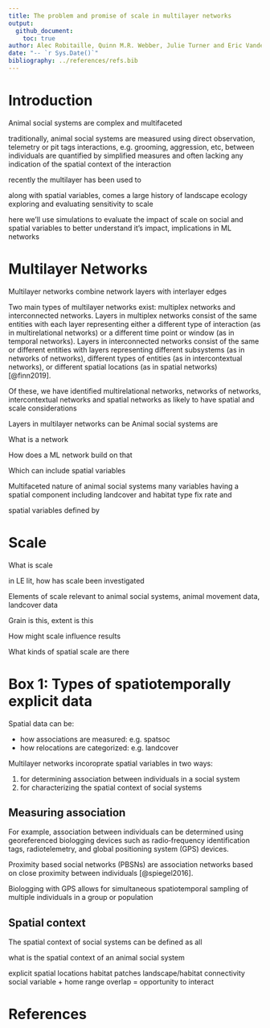 ```yaml
---
title: The problem and promise of scale in multilayer networks
output: 
  github_document:
    toc: true
author: Alec Robitaille, Quinn M.R. Webber, Julie Turner and Eric Vander Wal
date: "-- `r Sys.Date()`"
bibliography: ../references/refs.bib
---
```





# Introduction

Animal social systems are complex and multifaceted

traditionally, animal social systems are measured using direct observation, telemetry or pit tags
interactions, e.g. grooming, aggression, etc,  between individuals are quantified by simplified measures 
and often lacking any indication of the spatial context of the interaction

recently the multilayer has been used to 

along with spatial variables, comes a large history of landscape ecology exploring and evaluating sensitivity to scale


here we'll use simulations to evaluate the impact of scale on social and spatial variables 
to better understand it's impact, implications in ML networks





# Multilayer Networks
Multilayer networks combine network layers with interlayer edges

Two main types of multilayer networks exist: multiplex networks and interconnected networks. Layers in multiplex networks consist of the same entities with each layer representing either a different type of interaction (as in multirelational networks) or a different time point or window (as in temporal networks). Layers in interconnected networks consist of the same or different entities with layers representing different subsystems (as in networks of networks), different types of entities (as in intercontextual networks), or different spatial locations (as in spatial networks) [@finn2019]. 

Of these, we have identified multirelational networks, networks of networks, intercontextual networks and spatial networks as likely to have spatial and scale considerations


Layers in multilayer networks can be
Animal social systems are 

What is a network

How does a ML network build on that

Which can include spatial variables


Multifaceted nature of animal social systems 
many variables having a spatial component
including landcover and habitat type
fix rate and 

spatial variables defined by 





# Scale
What is scale

in LE lit, how has scale been investigated

Elements of scale relevant to animal social systems, animal movement data, landcover data

Grain is this, extent is this

How might scale influence results

What kinds of spatial scale are there




# Box 1: Types of spatiotemporally explicit data

Spatial data can be:

* how associations are measured: e.g. spatsoc
* how relocations are categorized: e.g. landcover

Multilayer networks incoroprate spatial variables in two ways:

1. for determining association between individuals in a social system
1. for characterizing the spatial context of social systems


## Measuring association
For example, association between individuals can be determined using georeferenced biologging devices such as radio‐frequency identification tags, radiotelemetry, and global positioning system (GPS) devices. 

Proximity based social networks (PBSNs) are association networks based on close proximity between individuals [@spiegel2016]. 

Biologging with GPS allows for simultaneous spatiotemporal sampling of multiple individuals in a group or population 




## Spatial context
The spatial context of social systems can be defined as all

what is the spatial context of an animal social system

explicit spatial locations
habitat patches
landscape/habitat connectivity
social variable + home range overlap = opportunity to interact



# References

